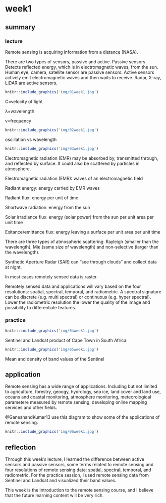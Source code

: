 # **week1**

## summary

### lecture

Remote sensing is acquiring information from a distance (NASA).

There are two types of sensors, passive and active. Passive sensors Detects reflected energy, which is in electromagnetic waves, from the sun. Human eye, camera, satellite sensor are passive sensors. Active sensors actively emit electromagnetic waves and then waits to receive. Radar, X-ray, LiDAR are active sensors.

```r
knitr::include_graphics('img/01week1.jpg')
```

C=velocity of light

λ=wavelength

v=frequency

```r
knitr::include_graphics('img/02week1.jpg')
```

oscillation vs wavelength

```r
knitr::include_graphics('img/03week1.jpg')
```

Electromagnetic radiation (EMR) may be absorbed by, transmitted through, and reflected by surface. It could also be scattered by particles in atmosphere.

Electromagnetic radiation (EMR): waves of an electromagnetic field

Radiant energy: energy carried by EMR waves

Radiant flux: energy per unit of time

Shortwave radiation: energy from the sun

Solar irradiance flux: energy (solar power) from the sun per unit area per unit time

Exitance/emittance flux: energy leaving a surface per unit area per unit time

There are three types of atmospheric scattering: Rayleigh (smaller than the wavelength), Mie (same size of wavelength) and non-selective (larger than the wavelength).

Synthetic Aperture Radar (SAR) can "see through clouds" and collect data at night.

In most cases remotely sensed data is raster.

Remotely sensed data and applications will vary based on the four resolutions: spatial, spectral, temporal, and radiometric. A spectral signature can be discrete (e.g. multi spectral) or continuous (e.g. hyper spectral). Lower the radiometric resolution the lower the quality of the image and possibility to differentiate features.

### practice

```r
knitr::include_graphics('img/04week1.jpg')
```

Sentinel and Landsat product of Cape Town in South Africa

```r
knitr::include_graphics('img/05week1.jpg')
```

Mean and density of band values of the Sentinel

## application

Remote sensing has a wide range of applications. Including but not limited to agriculture, forestry, geoogy, hydrology, sea ice, land cover and land use, oceans and coastal monitoring, atmosphere monitoring, meteorological parametere measured by remote sensing, developing online mapping services and other fields.

@GaneshandKumar13 use this diagram to show some of the applications of remote sensing.

```r
knitr::include_graphics('img/06week1.jpg')
```

## reflection

Through this week's lecture, I learned the difference between active sensors and passive sensors, some terms related to remote sensing and four resolutions of remote sensing data: spatial, spectral, temporal, and radiometric. For the practice session, I used remote sensing data from Sentinel and Landsat and visualized their band values.

This week is the introduction to the remote sensing course, and I believe that the future learning content will be very rich.
